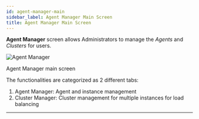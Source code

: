 ```yaml
---
id: agent-manager-main
sidebar_label: Agent Manager Main Screen
title: Agent Manager Main Screen
---
```



**Agent Manager** screen allows Administrators to manage the *Agents* and *Clusters* for users.

  <div class="center">
    <Zoom>
      <img alt="Agent Manager" src={useBaseUrl('doc-images/admin-guide/agent/agent-manager-main.png')}/>
    </Zoom>
    <p>Agent Manager main screen</p>
  </div>

The functionalities are categorized as 2 different tabs:

1. <Link to={useBaseUrl('docs/admin-guide/agent-manager/agent/agent-management')}>Agent Manager</Link>: Agent and instance management
1. <Link to={useBaseUrl('docs/admin-guide/agent-manager/cluster')}>Cluster Manager</Link>: Cluster management for multiple instances for load balancing

---